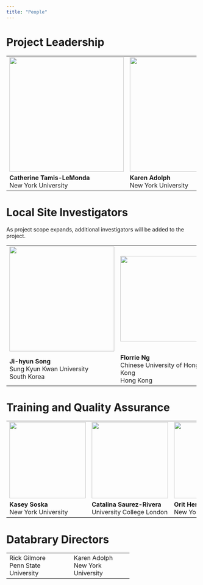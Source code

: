 ```yaml
---
title: "People"
---
```


# Project Leadership

+-------------------------------------------+------------------------------------------+----------------------------------------------+
| ![](pics/people-cathie.png){height="300"} | ![](pics/people-karen.png){height="300"} | ![](pics/people-cristine.jpeg){height="300"} |
+-------------------------------------------+------------------------------------------+----------------------------------------------+
| **Catherine Tamis-LeMonda**\              | **Karen Adolph**\                        | **Cristine Legare**\                         |
| New York University                       | New York University                      | University of Texas, Austin                  |
+-------------------------------------------+------------------------------------------+----------------------------------------------+

# Local Site Investigators

::: note
As project scope expands, additional investigators will be added to the project.
:::

+-------------------------------------------+-------------------------------------------+--------------------------------------+
| ![](pics/people-jihyun.jpg){height="275"} | ![](pics/people-florrie.jpg){width="224"} | ![](pics/people-si.JPG){width="186"} |
+-------------------------------------------+-------------------------------------------+--------------------------------------+
| **Ji-hyun Song**\                         | **Florrie Ng**\                           | **Si Chen**\                         |
| Sung Kyun Kwan University\                | Chinese University of Hong Kong\          | University of Hong Kong\             |
| South Korea                               | Hong Kong                                 | China                                |
+-------------------------------------------+-------------------------------------------+--------------------------------------+

# Training and Quality Assurance

+------------------------------------------+---------------------------------------------+-----------------------------------------+-------------------------------------------+
| ![](pics/people-kasey.png){height="200"} | ![](pics/people-catalina.png){height="200"} | ![](pics/people-orit.jpg){height="200"} | ![](pics/people-kristy.png){height="200"} |
+------------------------------------------+---------------------------------------------+-----------------------------------------+-------------------------------------------+
| **Kasey Soska**\                         | **Catalina Saurez-Rivera**\                 | **Orit Herzberg**\                      | **Kristy Lai**\                           |
| New York University                      | University College London                   | New York University                     | New York University                       |
+------------------------------------------+---------------------------------------------+-----------------------------------------+-------------------------------------------+

# Databrary Directors

+-----------------------+---------------------+
| Rick Gilmore\         | Karen Adolph\       |
| Penn State University | New York University |
+-----------------------+---------------------+
